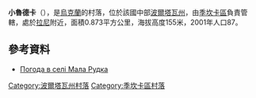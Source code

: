 {{coord|49|43|59|N|34|26|38|E|scale:100000_region:UA|display=title}}

'''小魯德卡'''（{{lang-uk|Мала Рудка}}），是[[烏克蘭|烏克蘭]]的村落，位於該國中部[[波爾塔瓦州|波爾塔瓦州]]，由[[季坎卡區|季坎卡區]]負責管轄，處於[[拉尼_(季坎卡區)|拉尼]]附近，面積0.873平方公里，海拔高度155米，2001年人口87。

==參考資料==
* [http://weather.in.ua/ua/poltavskaja/14574 Погода в селі Мала Рудка] {{Wayback|url=http://weather.in.ua/ua/poltavskaja/14574 |date=20160305070436 }}

{{DEFAULTSORT:Мала Рудка}}
[[Category:波爾塔瓦州村落|Category:波爾塔瓦州村落]]
[[Category:季坎卡區村落|Category:季坎卡區村落]]


{{Poltava-geo-stub}}